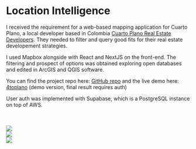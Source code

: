 
# Location Intelligence

I received the requirement for a web-based mapping application for Cuarto Plano, a local developer based in Colombia [Cuarto Plano Real Estate Developers](https://www.cuartoplano.com/).
They needed to filter and query good fits for their real estate developement strategies.

I used Mapbox alongside with React and NextJS on the front-end. The filtering and prospect of options was obtained exploring open databases and edited in ArcGIS and QGIS software.

You can find the project repo here: [GitHub repo](https://github.com/andriusmv/4toplano) and the live demo here: [4toplano](https://4toplano.vercel.app/) (demo version, final result requires auth)

User auth was implemented with Supabase, which is a PostgreSQL instance on top of AWS.

<br />
<br />
<Image src="/Location.png" width={1200} height={825} />
<br />
<Image src="/controls.png" width={900} height={478} />
<br />
<Image src="/dashboard.png" width={900} height={506} />
